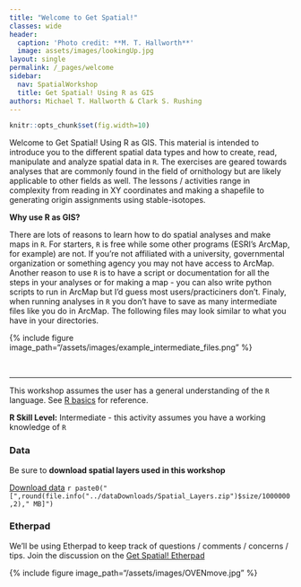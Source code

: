```yaml
---
title: "Welcome to Get Spatial!"
classes: wide
header:
  caption: 'Photo credit: **M. T. Hallworth**'
  image: assets/images/lookingUp.jpg
layout: single
permalink: /_pages/welcome
sidebar:
  nav: SpatialWorkshop
  title: Get Spatial! Using R as GIS
authors: Michael T. Hallworth & Clark S. Rushing
---
```

```r
knitr::opts_chunk$set(fig.width=10)
```


Welcome to Get Spatial! Using R as GIS. This material is intended to introduce you to the different spatial data types and how to create, read, manipulate and analyze spatial data in `R`. The exercises are geared towards analyses that are commonly found in the field of ornithology but are likely applicable to other fields as well. The lessons / activities range in complexity from reading in XY coordinates and making a shapefile to generating origin assignments using stable-isotopes.  

<b>Why use R as GIS?</b>

There are lots of reasons to learn how to do spatial analyses and make maps in `R`. For starters, `R` is free while some other programs (ESRI's ArcMap, for example) are not. If you're not affiliated with a university, governmental organization or something agency you may not have access to ArcMap. Another reason to use `R` is to have a script or documentation for all the steps in your analyses or for making a map - you can also write python scripts to run in ArcMap but I'd guess most users/practiciners don't. Finaly, when running analyses in `R` you don't have to save as many intermediate files like you do in ArcMap. The following files may look similar to what you have in your directories. 

{% include figure image_path="/assets/images/example_intermediate_files.png" %}

<br>
<hr>

This workshop assumes the user has a general understanding of the `R` language. See <a href="{{ site.baseurl }}/_pages/R_basics" target="_blank">R basics</a> for reference. 

**R Skill Level:** Intermediate - this activity assumes you have a working knowledge of `R`

### Data 
Be sure to <strong>download spatial layers used in this workshop</strong>

<a href="https://github.com/mhallwor/mhallwor.github.io/blob/master/dataDownloads/Spatial_Layers.zip?raw=true" target="_blank" class="btn btn--info">Download data</a> `r paste0("[",round(file.info("../dataDownloads/Spatial_Layers.zip")$size/1000000,2)," MB]")`

### Etherpad 
We'll be using Etherpad to keep track of questions / comments / concerns / tips. Join the discussion on the <a href="https://etherpad.wikimedia.org/p/GetSpatial!_AOS18AZ" target="_blank">Get Spatial! Etherpad</a>


{% include figure image_path="/assets/images/OVENmove.jpg" %}


